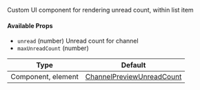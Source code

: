 Custom UI component for rendering unread count, within list item

#### Available Props

- `unread` (number) Unread count for channel
- `maxUnreadCount` (number) 

| Type | Default |
| - | - |
| Component, element | [ChannelPreviewUnreadCount](/reactnative/ui-components/channel-preview-unread-count) |